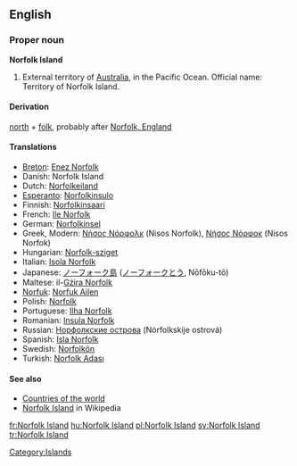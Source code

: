 ==English==
{{wikipedia}}
===Proper noun===
'''Norfolk Island'''
# External territory of [[Australia]], in the Pacific Ocean. Official name: Territory of Norfolk Island.

====Derivation====
[[north]] + [[folk]], probably after [[w:Norfolk, England|Norfolk, England]]

====Translations====
*[[Breton]]: [[Enez Norfolk]]
*Danish: Norfolk Island
*Dutch: [[Norfolkeiland]]
*[[Esperanto]]: [[Norfolkinsulo]]
*Finnish: [[Norfolkinsaari]]
*French: [[Ile Norfolk]]
*German: [[Norfolkinsel]]
*Greek, Modern: [[Νήσος Νόρφολκ]] (Nisos Norfolk), [[Νήσος Νόρφοκ]] (Nisos Norfok)
*Hungarian: [[Norfolk-sziget]]
*Italian: [[Isola Norfolk]]
*Japanese: [[ノーフォーク島]] ([[ノーフォーク]][[とう]], Nōfōku-tō)
*Maltese: il-[[Gżira Norfolk]] 
*[[Norfuk]]: [[Norfuk Ailen]]
*Polish: [[Norfolk]]
*Portuguese: [[Ilha Norfolk]]
*Romanian: [[Insula Norfolk]]
*Russian: [[Норфолкские острова]] (Nórfolkskije ostrová)
*Spanish: [[Isla Norfolk]]
*Swedish: [[Norfolkön]]
*Turkish: [[Norfolk Adası]]

====See also====
*[[Countries of the world]]
*[[w:Norfolk Island|Norfolk Island]] in Wikipedia

[[Category:Islands]]

[[fr:Norfolk Island]]
[[hu:Norfolk Island]]
[[pl:Norfolk Island]]
[[sv:Norfolk Island]]
[[tr:Norfolk Island]]